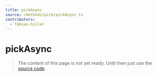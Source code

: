 ```yaml
---
title: pickAsync
source: /methods/pick/pickAsync.ts
contributors:
  - fabian-hiller
---
```


# pickAsync

> The content of this page is not yet ready. Until then just use the [source code](https://github.com/fabian-hiller/valibot/blob/main/library/src/methods/pick/pickAsync.ts).
